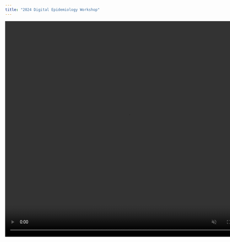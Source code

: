 ```yaml
---
title: "2024 Digital Epidemiology Workshop"
---
```


<center>

<video muted controls autoplay width="800" height="700">

<source src="videos/TRAILER - fhi360.mp4">

</video>

</center>
